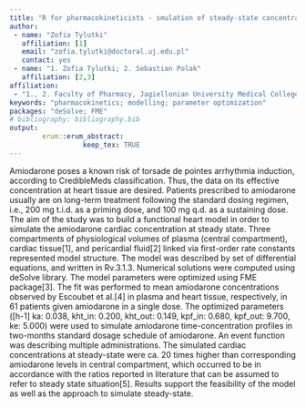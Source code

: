 ```yaml
---
title: "R for pharmacokineticists - smulation of steady-state concentrations of amiodarone in heart compartmental model as an example."
author:
 - name: "Zofia Tylutki"
   affiliation: [1]
   email: "zofia.tylutki@doctoral.uj.edu.pl"
   contact: yes
 - name: "1. Zofia Tylutki; 2. Sebastian Polak"
   affiliation: [2,3]
affiliation:
 - "1., 2. Faculty of Pharmacy, Jagiellonian University Medical College"
keywords: "pharmacokinetics; modelling; parameter optimization"
packages: "deSolve; FME"
# bibliography: bibliography.bib
output:  
        erum::erum_abstract:
                  keep_tex: TRUE
---
```


Amiodarone poses a known risk of torsade de pointes arrhythmia
induction, according to CredibleMeds classification. Thus, the data on
its effective concentration at heart tissue are desired. Patients
prescribed to amiodarone usually are on long-term treatment following
the standard dosing regimen, i.e., 200 mg t.i.d. as a priming dose, and
100 mg q.d. as a sustaining dose. The aim of the study was to build a
functional heart model in order to simulate the amiodarone cardiac
concentration at steady state. Three compartments of physiological
volumes of plasma (central compartment), cardiac tissue\[1\], and
pericardial fluid\[2\] linked via first-order rate constants represented
model structure. The model was described by set of differential
equations, and written in Rv.3.1.3. Numerical solutions were computed
using deSolve library. The model parameters were optimized using FME
package\[3\]. The fit was performed to mean amiodarone concentrations
observed by Escoubet et al.\[4\] in plasma and heart tissue,
respectively, in 61 patients given amiodarone in a single dose. The
optimized parameters (\[h-1\] ka: 0.038, kht\_in: 0.200, kht\_out:
0.149, kpf\_in: 0.680, kpf\_out: 9.700, ke: 5.000) were used to simulate
amiodarone time-concentration profiles in two-months standard dosage
schedule of amiodarone. An event function was describing multiple
administrations. The simulated cardiac concentrations at steady-state
were ca. 20 times higher than corresponding amiodarone levels in central
compartment, which occurred to be in accordance with the ratios reported
in literature that can be assumed to refer to steady state
situation\[5\]. Results support the feasibility of the model as well as
the approach to simulate steady-state.

<!--  -->
<!-- **References** -->
<!-- [1] de la Grandmaison, Clairand, Durigon, “Forensic. Sci. Int.” 2001, 119 (2), 149–154.
 [2] Levis, Delgado, “West. J. Emerg. Med.” 2008, 10 (2),115–119.
 [3] Soetaert, Petzoldt, “J. Stat. Softw.” 2010, 33 (3), 1–28.
 [4] Escoubet et al., “Am. J. Cardiol.” 1985, 55 (6), 696–702.
 [5] Tylutki, Polak, “Biopharm. Drug. Dispos.” 2015, 36 (6), 337–351. -->
